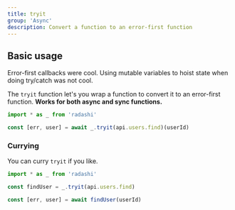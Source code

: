 ```yaml
---
title: tryit
group: 'Async'
description: Convert a function to an error-first function
---
```


## Basic usage

Error-first callbacks were cool. Using mutable variables to hoist state when doing try/catch was not cool.

The `tryit` function let's you wrap a function to convert it to an error-first function. **Works for both async and sync functions.**

```ts
import * as _ from 'radashi'

const [err, user] = await _.tryit(api.users.find)(userId)
```

### Currying

You can curry `tryit` if you like.

```ts
import * as _ from 'radashi'

const findUser = _.tryit(api.users.find)

const [err, user] = await findUser(userId)
```
